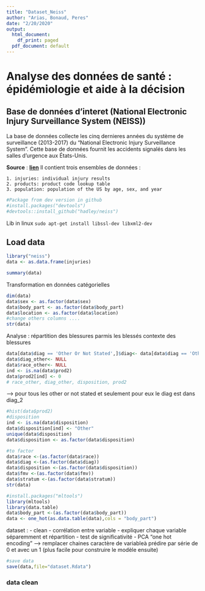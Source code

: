 ```yaml
---
title: "Dataset_Neiss"
author: "Arias, Bonaud, Peres"
date: "2/20/2020"
output:
  html_document:
    df_print: paged
  pdf_document: default
---
```



# Analyse des données de santé : épidémiologie et aide à la décision
## Base de données d'interet (National Electronic Injury Surveillance System (NEISS))

La base de données collecte les cinq dernieres années du système de surveillance (2013-2017) du "National Electronic Injury Surveillance System". Cette base de données fournit les accidents signalés dans les salles d'urgence aux États-Unis.

**Source** : **[lien](https://github.com/hadley/neiss)**
Il contient trois ensembles de données : 

    1. injuries: individual injury results
    2. products: product code lookup table
    3. population: population of the US by age, sex, and year

```r
#Package from dev version in github
#install.packages("devtools")
#devtools::install_github("hadley/neiss")
```

Lib in linux
`sudo apt-get install libssl-dev libxml2-dev`

## Load data


```r
library("neiss")
data <- as.data.frame(injuries)
```
```r
summary(data)
```

Transformation en données catégorielles 
```r
dim(data)
data$sex <- as.factor(data$sex)
data$body_part <- as.factor(data$body_part)
data$location <- as.factor(data$location)
#change others columns ....
str(data)
```
Analyse :
répartition des blessures parmis les blessés
contexte des blessures
```r


data[data$diag == 'Other Or Not Stated',]$diag<- data[data$diag == 'Other Or Not Stated',]$diag_other
data$diag_other<- NULL
data$race_other<- NULL
ind <- is.na(data$prod2)
data$prod2[ind] <- 0
# race_other, diag_other, disposition, prod2
```
--> pour tous les other or not stated et seulement pour eux le diag est dans diag_2
```r

#hist(data$prod2)
#disposition
ind <- is.na(data$disposition)
data$disposition[ind] <- "Other"
unique(data$disposition)
data$disposition <- as.factor(data$disposition)

#to factor
data$race <-(as.factor(data$race))
data$diag <-(as.factor(data$diag))
data$disposition <-(as.factor(data$disposition))
data$fmv <-(as.factor(data$fmv))
data$stratum <-(as.factor(data$stratum))
str(data)
```


```r
#install.packages("mltools")
library(mltools)
library(data.table)
data$body_part <-(as.factor(data$body_part))
data <- one_hot(as.data.table(data),cols = "body_part")

```
dataset : 
- clean
- corrélation entre variable
- expliquer chaque variable séparemment et répartition
- test de significativité
- PCA
"one hot encoding" --> remplacer chaines caractère de variableà prédire par série de 0 et avec un 1 (plus facile pour construire le modèle ensuite)


```r
#save data
save(data,file="dataset.Rdata")
```



### data clean